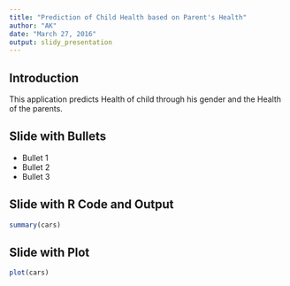 ```yaml
---
title: "Prediction of Child Health based on Parent's Health"
author: "AK"
date: "March 27, 2016"
output: slidy_presentation
---
```


## Introduction

This application predicts  Health  of child through his gender and the Health of the parents.  

## Slide with Bullets

- Bullet 1
- Bullet 2
- Bullet 3

## Slide with R Code and Output

```r
summary(cars)
```

## Slide with Plot

```r
plot(cars)
```

